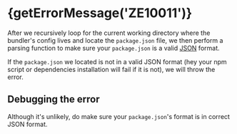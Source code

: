 
# {getErrorMessage('ZE10011')}

<ErrorInfo code="ZE10011" terminal />

After we recursively loop for the current working directory where the bundler's config lives and locate the `package.json` file, we then perform a parsing function to make sure your `package.json` is a valid [JSON](https://www.json.org/json-en.html) format.

If the `package.json` we located is not in a valid JSON format (hey your npm script or dependencies installation will fail if it is not), we will throw the <ErrorLink code="ZE10011" /> error.

## Debugging the error

Although it's unlikely, do make sure your `package.json`'s format is in correct JSON format.

